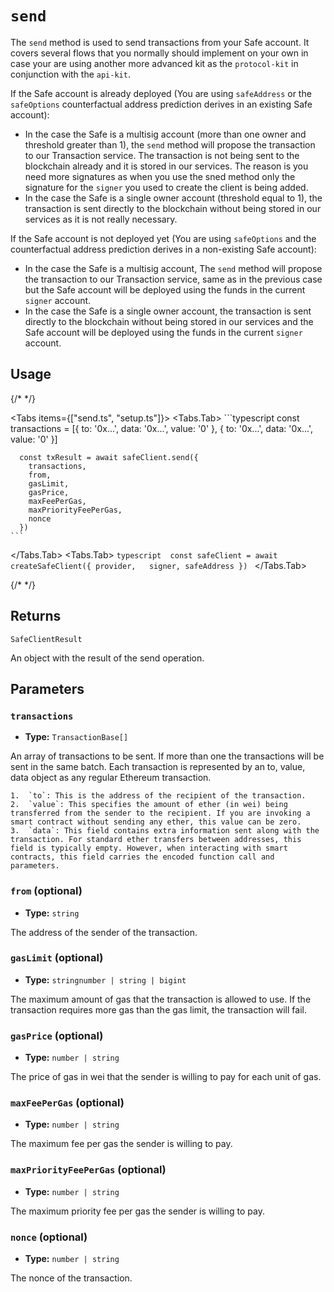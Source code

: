 
# `send`

The `send` method is used to send transactions from your Safe account. It covers several flows that you normally should implement on your own in case your are using another more advanced kit as the `protocol-kit` in conjunction with the `api-kit`.

If the Safe account is already deployed (You are using `safeAddress` or the `safeOptions` counterfactual address prediction derives in an existing Safe account):
  - In the case the Safe is a multisig account (more than one owner and threshold greater than 1), the `send` method will propose the transaction to our Transaction service. The transaction is not being sent to the blockchain already and it is stored in our services. The reason is you need more signatures as when you use the sned method only the signature for the `signer` you used to create the client is being added.
  - In the case the Safe is a single owner account (threshold equal to 1), the transaction is sent directly to the blockchain without being stored in our services as it is not really necessary.

If the Safe account is not deployed yet (You are using `safeOptions` and the counterfactual address prediction derives in a non-existing Safe account):
  - In the case the Safe is a multisig account, The `send` method will propose the transaction to our Transaction service, same as in the previous case but the Safe account will be deployed using the funds in the current `signer` account.
  - In the case the Safe is a single owner account, the transaction is sent directly to the blockchain without being stored in our services and the Safe account will be deployed using the funds in the current `signer` account.

## Usage

{/* <!-- vale off --> */}

<Tabs items={["send.ts", "setup.ts"]}>
  <Tabs.Tab>
    ```typescript 
      const transactions = [{
        to: '0x...',
        data: '0x...',
        value: '0'
      }, {
        to: '0x...',
        data: '0x...',
        value: '0'
      }]

      const txResult = await safeClient.send({ 
        transactions, 
        from, 
        gasLimit, 
        gasPrice, 
        maxFeePerGas, 
        maxPriorityFeePerGas, 
        nonce 
      })
    ```
  </Tabs.Tab>
  <Tabs.Tab>
    ```typescript 
      const safeClient = await createSafeClient({
        provider,  
        signer,
        safeAddress
      })
    ```
  </Tabs.Tab>
</Tabs>

{/* <!-- vale on --> */}

## Returns

`SafeClientResult`

An object with the result of the send operation.

## Parameters

### `transactions`

- **Type:** `TransactionBase[]`

An array of transactions to be sent. If more than one the transactions will be sent in the same batch. Each transaction is represented by an to, value, data object as any regular Ethereum transaction.

	1.	`to`: This is the address of the recipient of the transaction.
	2.	`value`: This specifies the amount of ether (in wei) being transferred from the sender to the recipient. If you are invoking a smart contract without sending any ether, this value can be zero.
	3.	`data`: This field contains extra information sent along with the transaction. For standard ether transfers between addresses, this field is typically empty. However, when interacting with smart contracts, this field carries the encoded function call and parameters.

### `from` (optional)

- **Type:** `string`

The address of the sender of the transaction.

### `gasLimit` (optional)

- **Type:** `stringnumber | string | bigint`

The maximum amount of gas that the transaction is allowed to use. If the transaction requires more gas than the gas limit, the transaction will fail.

### `gasPrice` (optional)

- **Type:** `number | string`

The price of gas in wei that the sender is willing to pay for each unit of gas.

### `maxFeePerGas` (optional)

- **Type:** `number | string`

The maximum fee per gas the sender is willing to pay.

### `maxPriorityFeePerGas` (optional)

- **Type:** `number | string`

The maximum priority fee per gas the sender is willing to pay.

### `nonce` (optional)

- **Type:** `number | string`

The nonce of the transaction.